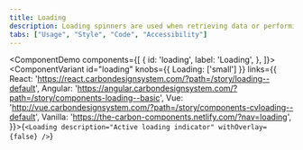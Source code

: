 ```yaml
---
title: Loading
description: Loading spinners are used when retrieving data or performing slow computations, and help to notify users that loading is underway.
tabs: ["Usage", "Style", "Code", "Accessibility"]
---
```


<ComponentDemo
  components={[
    {
      id: 'loading',
      label: 'Loading',
    },
  ]}>
  <ComponentVariant
    id="loading"
    knobs={{ Loading: ['small'] }}
    links={{
      React:
        'https://react.carbondesignsystem.com/?path=/story/loading--default',
      Angular:
        'https://angular.carbondesignsystem.com/?path=/story/components-loading--basic',
      Vue:
        'http://vue.carbondesignsystem.com/?path=/story/components-cvloading--default',
      Vanilla: 'https://the-carbon-components.netlify.com/?nav=loading',
    }}>{`
    <Loading
      description="Active loading indicator" withOverlay={false}
    />
  `}</ComponentVariant>
</ComponentDemo>
